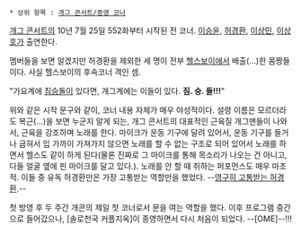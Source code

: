  * 상위 항목 : [[개그 콘서트/종영 코너]]
{{{#!html
<iframe width="420" height="315" src="//www.youtube.com/embed/wqlISXj_sxg" frameborder="0" allowfullscreen></iframe>
}}}
[[개그 콘서트]]의 10년 7월 25일 552화부터 시작된 전 코너. [[이승윤]], [[허경환]], [[이상민]], [[이상호]]가 출연한다. 

멤버들을 보면 알겠지만 허경환을 제외한 세 명이 전부 [[헬스보이]]에서 배출(...)한 몸짱들이다. 사실 헬스보이의 후속코너 격인 셈.

"가요계에 [[짐승돌]]이 있다면, 개그계에는 이들이 있다. '''짐. 승. 들!!!'''"

위와 같은 시작 문구와 같이, 코너 내용 자체가 매우 야성적이다. 설령 이름은 모르더라도 복근(...)을 보면 누군지 알게 되는, 개그 콘서트의 대표적인 근육질 개그맨들이 나와서, 근육을 강조하며 노래를 한다. 마이크가 운동 기구에 달려 있어서, 운동 기구를 들거나 굽혀서 입 가까이 가져가지 않으면 노래를 할 수 없는 구조로 되어 있어서 노래를 하면서 헬스도 같이 하게 된다(물론 진짜로 그 마이크를 통해 목소리가 나오는 건 아니고, 다들 얼굴 옆에 핀 마이크를 달고 있다.). 노래를 안 할 때 취하는 퍼포먼스도 매우 마초적. 이들 중 유독 허경환만은 가장 고통받는 역할만을 했었다. --[[영고라인|영구히 고통받는 허경환]].--

첫 방영 후 두 주간 개콘의 제일 첫 코너로서 문을 여는 역할을 했다. 이후 프로그램 중간으로 들어갔으나, [솔로천국 커플지옥]이 종영하면서 다시 처음이 되었다. --[OME]--!!! 
